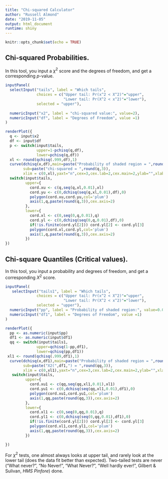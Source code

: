 ```yaml
---
title: "Chi-squared Calculator"
author: "Russell Almond"
date: "2019-11-05"
output: html_document
runtime: shiny
---
```


```r
knitr::opts_chunk$set(echo = TRUE)
```

## Chi-squared Probabilities.

In this tool, you input a $\chi^2$ score and the degrees of freedom, and get a corresponding $p$-value.

```r
inputPanel(
  selectInput("tails", label = "Which tails",
              choices = c("Upper tail: Pr(x^2 < X^2)"="upper",
                          "Lower tail: Pr(X^2 < x^2)"="lower"),
              selected = "upper"),
  
  numericInput("x2", label = "chi-squared value:", value=2),
  numericInput("df", label = "Degrees of Freedom", value =1)
)

renderPlot({
  q <- input$x2
  df <- input$df
  p <- switch(input$tails,
              upper=1-pchisq(q,df),
              lower=pchisq(q,df))
  xl <- round(qchisq(.999,df),1)
  curve(dchisq(x,df),main=paste("Probability of shaded region = ",round(p,3)),
        sub=paste("chi-squared = ",round(q,3)),
        xlim = c(0,xl),yaxt="n",cex=3,cex.lab=2,cex.main=2,ylab="",xlab="Chi-squared")
  switch(input$tails,
         upper={
           cord.xu <- c(q,seq(q,xl,0.01),xl)
           cord.yu <- c(0,dchisq(seq(q,xl,0.01),df),0)
           polygon(cord.xu,cord.yu,col='plum')
           axis(1,q,paste(round(q,3)),cex.axis=2)
         },
         lower={
           cord.xl <- c(0,seq(0,q,0.01),q)
           cord.yl <- c(0,dchisq(seq(0,q,0.01),df),0)
           if(!is.finite(cord.yl[2])) cord.yl[2] <- cord.yl[3]
           polygon(cord.xl,cord.yl,col='plum')
           axis(1,q,paste(round(q,3)),cex.axis=2)
         })
})
```

## Chi-square Quantiles (Critical values).

In this tool, you input a probability and degrees of freedom, and get a corresponding $X^2$ score.

```r
inputPanel(
   selectInput("tails1", label = "Which tails",
              choices = c("Upper tail: Pr(x^2 < X^2)"="upper",
                          "Lower tail: Pr(X^2 < x^2)"="lower"),
              selected = "upper"),
  numericInput("pp", label = "Probability of shaded region:", value=0.05, min=0, max=1),
  numericInput("df1", label = "Degrees of Freedom", value =1)
)

renderPlot({
  pp <- as.numeric(input$pp)
  df1 <- as.numeric(input$df1)
  qq <- switch(input$tails1,
              upper=qchisq(1-pp,df1),
              lower=qchisq(pp,df1))
 xl1 <- round(qchisq(.999,df1),1)
  curve(dchisq(x,df1),main=paste("Probability of shaded region = ",round(pp,3)),
        sub=paste("X2(",df1,") = ",round(qq,3)),
        xlim = c(0,xl1),yaxt="n",cex=3,cex.lab=2,cex.main=2,ylab="",xlab="Chi-squared")
   switch(input$tails,
         upper={
           cord.xu1 <- c(qq,seq(qq,xl1,0.01),xl1)
           cord.yu1 <- c(0,dchisq(seq(qq,xl1,0.01),df1),0)
           polygon(cord.xu1,cord.yu1,col='plum')
           axis(1,qq,paste(round(qq,3)),cex.axis=2)
         },
         lower={
           cord.xl1 <- c(0,seq(0,qq,0.01),q)
           cord.yl1 <- c(0,dchisq(seq(0,qq,0.01),df1),0)
           if(!is.finite(cord.yl[2])) cord.yl[2] <- cord.yl[3]
           polygon(cord.xl1,cord.yl1,col='plum')
           axis(1,qq,paste(round(qq,3)),cex.axis=2)
         })

})
```

For $\chi^2$ tests, one almost always looks at upper tail, and rarely look at the lower tail (does the data fit better than expected).  Two-tailed tests are never ("What never?",  "No Never!", "What Never?", "Well hardly ever!", Gilbert & Sulivan, _HMS Pinfore_) done.
